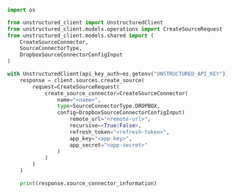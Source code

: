 ```python Python SDK
import os

from unstructured_client import UnstructuredClient
from unstructured_client.models.operations import CreateSourceRequest
from unstructured_client.models.shared import (
    CreateSourceConnector,
    SourceConnectorType,
    DropboxSourceConnectorConfigInput
)

with UnstructuredClient(api_key_auth=os.getenv("UNSTRUCTURED_API_KEY")) as client:
    response = client.sources.create_source(
        request=CreateSourceRequest(
            create_source_connector=CreateSourceConnector(
                name="<name>",
                type=SourceConnectorType.DROPBOX,
                config=DropboxSourceConnectorConfigInput(
                    remote_url="<remote-url>",
                    recursive=<True|False>,
                    refresh_token="<refresh-token>",
                    app_key="<app-key>",
                    app_secret="<app-secret>"
                )
            )
        )
    )

    print(response.source_connector_information)
```